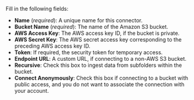 Fill in the following fields:

- **Name** (_required_): A unique name for this connector.
- **Bucket Name** (_required_): The name of the Amazon S3 bucket.
- **AWS Access Key**: The AWS access key ID, if the bucket is private.
- **AWS Secret Key**: The AWS secret access key corresponding to the preceding AWS access key ID.
- **Token**: If required, the security token for temporary access.
- **Endpoint URL**: A custom URL, if connecting to a non-AWS S3 bucket.
- **Recursive**: Check this box to ingest data from subfolders within the bucket.
- **Connect Anonymously**: Check this box if connecting to a bucket with public access, and you do not want to associate the connection with your account.